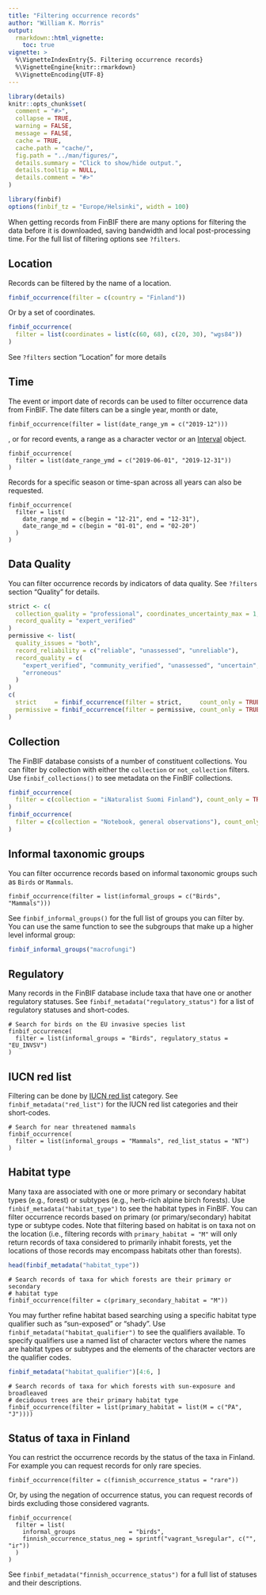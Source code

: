 ```yaml
---
title: "Filtering occurrence records"
author: "William K. Morris"
output: 
  rmarkdown::html_vignette:
    toc: true
vignette: >
  %\VignetteIndexEntry{5. Filtering occurrence records}
  %\VignetteEngine{knitr::rmarkdown}
  %\VignetteEncoding{UTF-8}
---
```


```r
library(details)
knitr::opts_chunk$set(
  comment = "#>",
  collapse = TRUE,
  warning = FALSE,
  message = FALSE,
  cache = TRUE,
  cache.path = "cache/",
  fig.path = "../man/figures/",
  details.summary = "Click to show/hide output.",
  details.tooltip = NULL,
  details.comment = "#>"
)

library(finbif)
options(finbif_tz = "Europe/Helsinki", width = 100)
```
When getting records from FinBIF there are many options for filtering the data
before it is downloaded, saving bandwidth and local post-processing time. For
the full list of filtering options see `?filters`.

## Location
Records can be filtered by the name of a location.
```r
finbif_occurrence(filter = c(country = "Finland"))
```

Or by a set of coordinates.
```r
finbif_occurrence(
  filter = list(coordinates = list(c(60, 68), c(20, 30), "wgs84"))
)
```

See `?filters` section "Location" for more details

## Time
The event or import date of records can be used to filter occurrence data from
FinBIF. The date filters can be a single year, month or date,
```details
finbif_occurrence(filter = list(date_range_ym = c("2019-12")))
```
, or for record events, a range as a character vector or an
[Interval](https://lubridate.tidyverse.org/reference/Interval-class.html)
object.
```details
finbif_occurrence(
  filter = list(date_range_ymd = c("2019-06-01", "2019-12-31"))
)
```

Records for a specific season or time-span across all years can also be
requested.
```details
finbif_occurrence(
  filter = list(
    date_range_md = c(begin = "12-21", end = "12-31"),
    date_range_md = c(begin = "01-01", end = "02-20")
  )
)
```

## Data Quality
You can filter occurrence records by indicators of data quality. See `?filters`
section "Quality" for details.
```r
strict <- c(
  collection_quality = "professional", coordinates_uncertainty_max = 1,
  record_quality = "expert_verified"
)
permissive <- list(
  quality_issues = "both",
  record_reliability = c("reliable", "unassessed", "unreliable"),
  record_quality = c(
    "expert_verified", "community_verified", "unassessed", "uncertain",
    "erroneous"
  )
)
c(
  strict     = finbif_occurrence(filter = strict,     count_only = TRUE),
  permissive = finbif_occurrence(filter = permissive, count_only = TRUE)
)
```

## Collection
The FinBIF database consists of a number of constituent collections. You can
filter by collection with either the `collection` or `not_collection` filters.
Use `finbif_collections()` to see metadata on the FinBIF collections.
```r
finbif_occurrence(
  filter = c(collection = "iNaturalist Suomi Finland"), count_only = TRUE
)
finbif_occurrence(
  filter = c(collection = "Notebook, general observations"), count_only = TRUE
)
```

## Informal taxonomic groups
You can filter occurrence records based on informal taxonomic groups such as
`Birds` or `Mammals`.
```details
finbif_occurrence(filter = list(informal_groups = c("Birds", "Mammals")))
```

See `finbif_informal_groups()` for the full list of groups you can filter by.
You can use the same function to see the subgroups that make up a higher
level informal group:
```r
finbif_informal_groups("macrofungi")
```

## Regulatory 
Many records in the FinBIF database include taxa that have one or another
regulatory statuses. See `finbif_metadata("regulatory_status")` for a list of
regulatory statuses and short-codes.
```details
# Search for birds on the EU invasive species list
finbif_occurrence(
  filter = list(informal_groups = "Birds", regulatory_status = "EU_INVSV")
)
```

## IUCN red list
Filtering can be done by [IUCN red list](https://punainenkirja.laji.fi/)
category. See `finbif_metadata("red_list")` for the IUCN red list categories and
their short-codes.
```details
# Search for near threatened mammals
finbif_occurrence(
  filter = list(informal_groups = "Mammals", red_list_status = "NT")
)
```

## Habitat type
Many taxa are associated with one or more primary or secondary habitat types
(e.g., forest) or subtypes (e.g., herb-rich alpine birch forests). Use
`finbif_metadata("habitat_type")` to see the habitat types in FinBIF. You can
filter occurrence records based on primary (or primary/secondary) habitat type
or subtype codes. Note that filtering based on habitat is on taxa not on the
location (i.e., filtering records with `primary_habitat = "M"` will only return
records of taxa considered to primarily inhabit forests, yet the locations of
those records may encompass habitats other than forests).
```r
head(finbif_metadata("habitat_type"))
```
```details
# Search records of taxa for which forests are their primary or secondary
# habitat type
finbif_occurrence(filter = c(primary_secondary_habitat = "M"))
```

You may further refine habitat based searching using a specific habitat type
qualifier such as "sun-exposed" or "shady". Use
`finbif_metadata("habitat_qualifier")` to see the qualifiers available. To
specify qualifiers use a named list of character vectors where the names are
habitat types or subtypes and the elements of the character vectors are the
qualifier codes.
```r
finbif_metadata("habitat_qualifier")[4:6, ]
```
```details
# Search records of taxa for which forests with sun-exposure and broadleaved
# deciduous trees are their primary habitat type
finbif_occurrence(filter = list(primary_habitat = list(M = c("PA", "J"))))
```

## Status of taxa in Finland
You can restrict the occurrence records by the status of the taxa in Finland.
For example you can request records for only rare species.
```details
finbif_occurrence(filter = c(finnish_occurrence_status = "rare"))
```
Or, by using the negation of occurrence status, you can request records of birds
excluding those considered vagrants.
```details
finbif_occurrence(
  filter = list(
    informal_groups               = "birds",
    finnish_occurrence_status_neg = sprintf("vagrant_%sregular", c("", "ir"))
  )
)
```

See `finbif_metadata("finnish_occurrence_status")` for a full list of statuses
and their descriptions.

